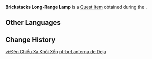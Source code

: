 {{Item Infobox
|id           = 120888
|image        = Item Brickstacks Long-Range Lamp.png
|type         = Quest Items
|quality      = 3
|description  = A lamp that once hung in the Brickstacks Lighthouse. It shines brightly still, despite having been removed.
|source1      = [[Towards the Lighthouse, or Far Away]]
|event        = Summertide Scales and Tales
}}
'''Brickstacks Long-Range Lamp''' is a [[Quest Item]] obtained during the {{Quest|Towards the Lighthouse, or Far Away}}.

==Other Languages==
{{Other Languages|default_hidden=1
|en      = Brickstacks Long-Range Lamp
|zhs     = 叠架远光灯
|zhs_rm  = 
|zht     = 疊架遠光燈
|zht_rm  = 
|ja      = ブロックサーチライト
|ja_rm   = Burokku Saachiraito
|ko      = 첩첩 선반 조명등
|ko_rm   = 
|es      = Bombilla de Villabloque de largo alcance
|fr      = Lampe longue-portée de Briquopilis
|ru      = Лампа дальнего света деревни Штабеля
|th      = โคมไฟนำทางแห่งหมู่บ้านบล็อกประสาน
|th_rm   = 
|vi      = Đèn Chiếu Xa Khối Xếp
|de      = Ziegelstedt-Fernstrahler
|id      = Lampu Jarak Jauh Brickstacks
|pt      = Lanterna de Deja
|tr      = Tuğlaköy Uzun Menzilli Lamba
|it      = Lanterna di Cubinpila a lunga portata
}}

==Change History==
{{Change History|4.8}}

[[vi:Đèn Chiếu Xa Khối Xếp]]
[[pt-br:Lanterna de Deja]]